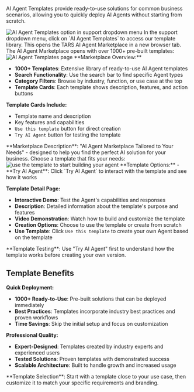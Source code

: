 AI Agent Templates provide ready-to-use solutions for common business scenarios, allowing you to quickly deploy AI Agents without starting from scratch.

<Frame>
<img src="/images/dashboard/support/step-2-ai-agent-templates.png" alt="AI Agent Templates option in support dropdown menu" />
</Frame>
<Steps>
<Step title="Click AI Agent Templates" icon="grid">
  In the support dropdown menu, click on `AI Agent Templates` to access our template library.
  
  <Check>
  This opens the TARS AI Agent Marketplace in a new browser tab.
  </Check>
</Step>

<Step title="Explore Template Marketplace" icon="store">
  The AI Agent Marketplace opens with over 1000+ pre-built templates:
  <Frame>
    <img
      src="/images/dashboard/support/templates-page.png"
      alt="AI Agent Templates page"
    />
  </Frame>
  **Marketplace Overview:**

  - **1000+ Templates**: Extensive library of ready-to-use AI Agent templates
  - **Search Functionality**: Use the search bar to find specific Agent types
  - **Category Filters**: Browse by industry, function, or use case at the top
  - **Template Cards**: Each template shows description, features, and action buttons

  **Template Cards Include:**

  - Template name and description
  - Key features and capabilities
  - `Use this template` button for direct creation
  - `Try AI Agent` button for testing the template
  <Info>
    **Marketplace Description**: "AI Agent Marketplace Tailored to Your Needs" -
    designed to help you find the perfect AI solution for your business.
  </Info>
</Step>

<Step title="Select and Use Template" icon="play">
  Choose a template that fits your needs:
  <Frame>
<img src="/images/dashboard/support/use-template.png" alt="use the template to start building your agent" />
</Frame>    
  **Template Options:**
  - **Try AI Agent**: Click `Try AI Agent` to interact with the template and see how it works
  
  **Template Detail Page:**
  - **Interactive Demo**: Test the Agent's capabilities and responses
  - **Description**: Detailed information about the template's purpose and features
  - **Video Demonstration**: Watch how to build and customize the template
  - **Creation Options**: Choose to use the template or create from scratch
  - **Use Template**: Click `Use this template` to create your own Agent based on the template
  
  <Tip>
  **Template Testing**: Use "Try AI Agent" first to understand how the template works before creating your own version.
  </Tip>
</Step>
</Steps>

## Template Benefits

**Quick Deployment:**

- **1000+ Ready-to-Use**: Pre-built solutions that can be deployed immediately
- **Best Practices**: Templates incorporate industry best practices and proven workflows
- **Time Savings**: Skip the initial setup and focus on customization

**Professional Quality:**

- **Expert-Designed**: Templates created by industry experts and experienced users
- **Tested Solutions**: Proven templates with demonstrated success
- **Scalable Architecture**: Built to handle growth and increased usage

<Tip>
  **Template Selection**: Start with a template close to your use case, then
  customize it to match your specific requirements and branding.
</Tip>
